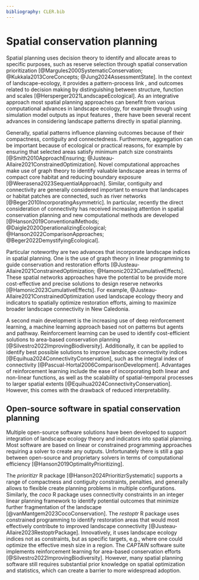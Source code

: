 ```yaml
---
bibliography: CLER.bib
---
```


<!-- Person responsible: Jung -->

# Spatial conservation planning {#sec-spatialplanning}

Spatial planning uses decision theory to identify and allocate areas to specific purposes, such as reserve selection through spatial conservation prioritization [@Margules2000SystematicConservation; @Kukkala2013CoreConcepts; @Jung2024AssessmentState].
In the context of landscape-ecology, it provides a pattern-process link <!-- (see section @sec-spatialpattern) -->, and outcomes related to decision making by distinguishing between structure, function and scales [@Hersperger2021LandscapeEcological].
As an integrative approach most spatial planning approaches can benefit from various computational advances in landscape ecology, for example through using simulation model outputs <!-- (see section @sec-simulation) --> as input features  <!-- (see also @daigle2020operationalizing) -->, there have been several recent advances in considering landscape patterns directly in spatial planning.
 
Generally, spatial patterns influence planning outcomes because of their compactness, contiguity and connectedness.
Furthermore, aggregation can be important because of ecological or practical reasons, for example by ensuring that selected areas satisfy minimum patch size constraints [@Smith2010ApproachEnsuring; @Justeau-Allaire2021ConstrainedOptimization].
Novel computational approaches make use of graph theory to identify valuable landscape areas in terms of compact core habitat and reducing boundary exposure [@Weerasena2023SequentialApproach].
Similar, contiguity and connectivity are generally considered important to ensure that landscapes or habitat patches are connected, such as river networks [@Beger2010IncorporatingAsymmetric].
In particular, recently the direct consideration of connectivity <!-- (see also section @sec-connectivity) --> has received increasing attention in spatial conservation planning and new computational methods are developed [@Hanson2019ConventionalMethods; @Daigle2020OperationalizingEcological; @Hanson2022ComparisonApproaches; @Beger2022DemystifyingEcological].

Particular noteworthy are two advances that incorporate landscape indices in spatial planning.
One is the use of graph theory in linear programming to guide conservation and restoration efforts [@Justeau-Allaire2021ConstrainedOptimization; @Hamonic2023CumulativeEffects].
These spatial networks approaches have the potential to be provide more cost-effective and precise solutions to design reserve networks [@Hamonic2023CumulativeEffects].
For example, @Justeau-Allaire2021ConstrainedOptimization used landscape ecology theory and indicators to spatially optimize restoration efforts, aiming to maximize broader landscape connectivity in New Caledonia.

A second main development is the increasing use of deep reinforcement learning, a machine learning approach based not on patterns but agents and pathway.
Reinforcement learning can be used to identify cost-efficient solutions to area-based conservation planning [@Silvestro2022ImprovingBiodiversity].
Additionally, it can be applied to identify best possible solutions to improve landscape connectivity indices [@Equihua2024ConnectivityConservation], such as the integral index of connectivity [@Pascual-Hortal2006ComparisonDevelopment].
Advantages of reinforcement learning include the ease of incorporating both linear and non-linear functions, as well as the scalability of spatial-temporal processes to larger spatial extents [@Equihua2024ConnectivityConservation].
However, this comes with the drawback of reduced interpretability.

## Open-source software in spatial conservation planning {#sec-spatialplanning-software}

Multiple open-source software solutions have been developed to support integration of landscape ecology theory and indicators into spatial planning.
Most software are based on linear or constrained programming approaches requiring a solver to create any outputs.
Unfortunately there is still a gap between open-source and proprietary solvers in terms of computational efficiency [@Hanson2019OptimalityPrioritizing].

The *prioritizr* R package [@Hanson2024PrioritizrSystematic] supports a range of compactness and contiguity constraints, penalties, and generally allows to flexible create planning problems in multiple configurations. 
Similarly, the *coco* R package uses connectivity constraints in an integer linear planning framework to identify potential outcomes that minimize further fragmentation of the landscape [@vanMantgem2023CocoConservation].
The *restoptr* R package uses constrained programming to identify restoration areas that would most effectively contribute to improved landscape connectivity [@Justeau-Allaire2023RestoptrPackage].
Innovatively, it uses landscape ecology indices not as constraints, but as specific targets, e.g., where one could optimize the effective mesh size in a region.
The *CAPTAIN* software suite implements reinforcement learning for area-based conservation efforts [@Silvestro2022ImprovingBiodiversity].
However, many spatial planning software still requires substantial prior knowledge on spatial optimization and statistics, which can create a barrier to more widespread adoption.
